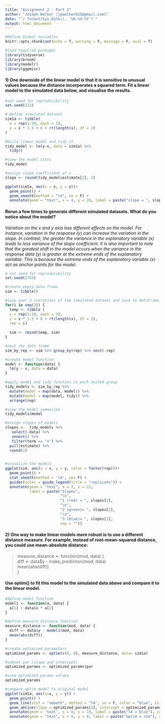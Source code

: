 ```yaml
---
title: "Assignment 2 - Part 2"
author: "Joseph Walker (jpwalker625@gmail.com)"
date: "`r format(Sys.Date(), '%b-%d-%Y')`"
output: html_document
---
```




```r
#Define Global Variables
knitr::opts_chunk$set(echo = T, warning = F, message = F, eval = T)

#load required packages
library(tidyverse)
library(broom)
library(modelr)
library(ggpmisc)
```

#### 1) One downside of the linear model is that it is sensitive to unusual values because the distance incorporates a squared term. Fit a linear model to the simulated data below, and visualise the results.

```r
#set seed for reproducibility
set.seed(123)

# Define simulated dataset
sim1a <- tibble(
  x = rep(1:10, each = 3),
  y = x * 1.5 + 6 + rt(length(x), df = 2)
)

#build linear model and tidy it
tidy_model <- lm(y~x, data = sim1a) %>% 
  tidy()

#view the model stats
tidy_model

#assign slope coefficient of x
slope <- round(tidy_model$estimate[2], 2)

ggplot(sim1a, aes(x = x, y = y))+
  geom_point() +
  geom_smooth(method = "lm", se = F) +
  annotate(geom = "text", x = 4, y = 20, label = paste("slope = ", slope, sep =" "))
```

#### Rerun a few times to generate different simulated datasets. What do you notice about the model?

*Variation on the x and y axis has different effects on the model. For instance, variation in the response (y) can increase the variation in the slope. In contrast, the greater the variance in the explanatory variable (x) leads to less variance of the slope coefficient. It is also important to note that the greatest shift in the model occurs when the variance in the response data (y)  is greater at the extreme ends of the explanatory variable. This is because the extreme ends of the explanatory variable (x) act as anchor points for the model.*
```r
# set seed for reproducibility
set.seed(2755)

#create empty data frame
sim <- tibble()

#loop over 3 iterations of the simulated dataset and save to dataframe
for(i in seq(3)) {
  temp <- tibble (
  x = rep(1:10, each = 3),
  y = x * 1.5 + 6 + rt(length(x), df = 2),
  rep = i)
  
  sim <- rbind(temp, sim)
}

#nest the data frame
sim_by_rep <- sim %>% group_by(rep) %>% nest(-rep)

#create model function
model <- function(data) {
  lm(y ~ x, data = data)
}

#apply model and tidy function to each nested group
tidy_models <- sim_by_rep %>%
  mutate(model = map(data, model)) %>%
  mutate(model = map(model, tidy)) %>%
  arrange(rep)

#view the model summaries
tidy_models$model

#assign slopes of models 
slopes <-  tidy_models %>%
   select(-data) %>% 
   unnest() %>%
   filter(term == "x") %>%
  pull(estimate) %>%
  round(2)
   

#visualize the models
ggplot(sim, aes(x = x, y = y, color = factor(rep)))+
  geom_point() +
  stat_smooth(method = 'lm', se= F) +
  guides(color = guide_legend(title = "replicate")) +
  annotate(geom = "text", x = 3, y = 22,
           label = paste("Slopes",
                         "\n", 
                         "1 (red) = ", slopes[1], 
                         "\n", 
                         "2 (green)= ", slopes[2],
                         "\n",
                         "3 (blue)= ", slopes[3],
                         sep = ""))
```


#### 2) One way to make linear models more robust is to use a different distance measure. For example, instead of root-mean-squared distance, you could use mean-absolute distance:

> measure_distance <- function(mod, data) {  
        diff <- data$y - make_prediction(mod, data)  
        mean(abs(diff))  
    }

#### Use optim() to fit this model to the simulated data above and compare it to the linear model.

```r
#define model function
model1 <- function(a, data) {
  a[1] + data$x * a[2]
}

#define measure_distance function
measure_distance <- function(mod, data) {
  diff <- data$y - model1(mod, data)
  mean(abs(diff))
}

#create optimized paramaters
optimized_params <- optim(c(0, 0), measure_distance, data= sim1a)

#subset par (slope and intercept)
optimized_params <- optimized_params$par

#view optimized_params values
optimized_params

#compare optim model to original model
ggplot(sim1a, aes(x=x, y = y)) +
  geom_point() +
  geom_line(stat = "smooth", method = "lm", se = F, color = "blue", size = 0.8, alpha = 0.6) +
  geom_abline(slope = optimized_params[2], intercept = optimized_params[1], linetype = 'dashed', color = "red") +
  annotate(geom = 'text', x = 8, y = 10, label = paste("lm = blue"), color = "blue") +
  annotate(geom = "text", x = 8, y = 9, label = paste("optim = red"), color = "red")
```

